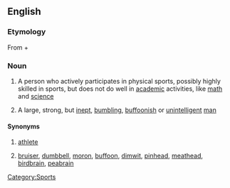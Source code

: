==English==

===Etymology===
From {{term|muscle}} + {{term|brain}}

===Noun===
{{en-noun}}

# {{US}} A person who actively participates in physical sports, possibly highly skilled in sports, but does not do well in [[academic]] activities, like [[math]] and [[science]]
# {{context|US|slang|pejorative}} A large, strong, but [[inept]], [[bumbling]], [[buffoon]]ish or [[unintelligent]] [[man]]

====Synonyms====
# {{sense|participant in physical sports}} [[athlete]]
# {{sense|idiot}} [[bruiser]], [[dumbbell]], [[moron]], [[buffoon]], [[dimwit]], [[pinhead]], [[meathead]], [[birdbrain]], [[peabrain]]

[[Category:Sports]]